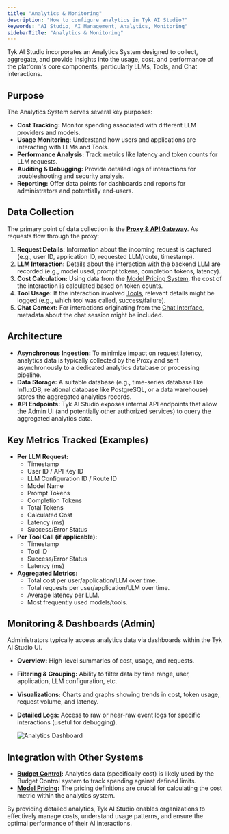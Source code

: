 ```yaml
---
title: "Analytics & Monitoring"
description: "How to configure analytics in Tyk AI Studio?"
keywords: "AI Studio, AI Management, Analytics, Monitoring"
sidebarTitle: "Analytics & Monitoring"
---
```


Tyk AI Studio incorporates an Analytics System designed to collect, aggregate, and provide insights into the usage, cost, and performance of the platform's core components, particularly LLMs, Tools, and Chat interactions.

## Purpose

The Analytics System serves several key purposes:

*   **Cost Tracking:** Monitor spending associated with different LLM providers and models.
*   **Usage Monitoring:** Understand how users and applications are interacting with LLMs and Tools.
*   **Performance Analysis:** Track metrics like latency and token counts for LLM requests.
*   **Auditing & Debugging:** Provide detailed logs of interactions for troubleshooting and security analysis.
*   **Reporting:** Offer data points for dashboards and reports for administrators and potentially end-users.

## Data Collection

The primary point of data collection is the **[Proxy & API Gateway](/5.8/ai-management/ai-studio/proxy)**. As requests flow through the proxy:

1.  **Request Details:** Information about the incoming request is captured (e.g., user ID, application ID, requested LLM/route, timestamp).
2.  **LLM Interaction:** Details about the interaction with the backend LLM are recorded (e.g., model used, prompt tokens, completion tokens, latency).
3.  **Cost Calculation:** Using data from the [Model Pricing System](/5.8/ai-management/ai-studio/llm-management), the cost of the interaction is calculated based on token counts.
4.  **Tool Usage:** If the interaction involved [Tools](/5.8/ai-management/ai-studio/tools), relevant details might be logged (e.g., which tool was called, success/failure).
5.  **Chat Context:** For interactions originating from the [Chat Interface](/5.8/ai-management/ai-studio/chat-interface), metadata about the chat session might be included.

## Architecture

*   **Asynchronous Ingestion:** To minimize impact on request latency, analytics data is typically collected by the Proxy and sent asynchronously to a dedicated analytics database or processing pipeline.
*   **Data Storage:** A suitable database (e.g., time-series database like InfluxDB, relational database like PostgreSQL, or a data warehouse) stores the aggregated analytics records.
*   **API Endpoints:** Tyk AI Studio exposes internal API endpoints that allow the Admin UI (and potentially other authorized services) to query the aggregated analytics data.

## Key Metrics Tracked (Examples)

*   **Per LLM Request:**
    *   Timestamp
    *   User ID / API Key ID
    *   LLM Configuration ID / Route ID
    *   Model Name
    *   Prompt Tokens
    *   Completion Tokens
    *   Total Tokens
    *   Calculated Cost
    *   Latency (ms)
    *   Success/Error Status
*   **Per Tool Call (if applicable):**
    *   Timestamp
    *   Tool ID
    *   Success/Error Status
    *   Latency (ms)
*   **Aggregated Metrics:**
    *   Total cost per user/application/LLM over time.
    *   Total requests per user/application/LLM over time.
    *   Average latency per LLM.
    *   Most frequently used models/tools.

## Monitoring & Dashboards (Admin)

Administrators typically access analytics data via dashboards within the Tyk AI Studio UI.

*   **Overview:** High-level summaries of cost, usage, and requests.
*   **Filtering & Grouping:** Ability to filter data by time range, user, application, LLM configuration, etc.
*   **Visualizations:** Charts and graphs showing trends in cost, token usage, request volume, and latency.
*   **Detailed Logs:** Access to raw or near-raw event logs for specific interactions (useful for debugging).

    <img src="/img/ai-management/analytics-dashboard.png" alt="Analytics Dashboard" />

## Integration with Other Systems

*   **[Budget Control](/5.8/ai-management/ai-studio/llm-management):** Analytics data (specifically cost) is likely used by the Budget Control system to track spending against defined limits.
*   **[Model Pricing](/5.8/ai-management/ai-studio/llm-management):** The pricing definitions are crucial for calculating the cost metric within the analytics system.

By providing detailed analytics, Tyk AI Studio enables organizations to effectively manage costs, understand usage patterns, and ensure the optimal performance of their AI interactions.
